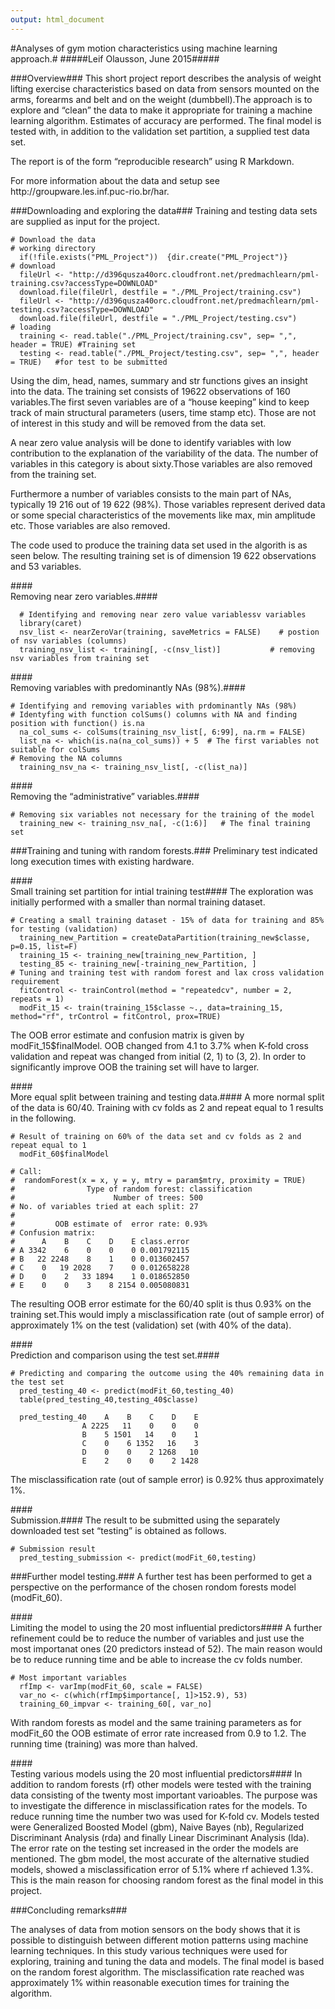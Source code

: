 ```yaml
---
output: html_document
---
```

#Analyses of gym motion characteristics using machine learning approach.#
#####Leif Olausson, June 2015#####

###Overview###
This short project report describes the analysis of weight lifting exercise characteristics based on data from sensors mounted on the arms, forearms and belt and on the weight (dumbbell).The approach is to explore and "clean" the data to make it appropriate for training a machine learning algorithm. Estimates of accuracy are performed. The final model is tested with, in addition to the validation set partition, a supplied test data set. 

The report is of the form "reproducible research" using R Markdown.

For more information about the data and setup see http://groupware.les.inf.puc-rio.br/har.

###Downloading and exploring the data###
Training and testing data sets are supplied as input for the project.

```
# Download the data
# working directory
  if(!file.exists("PML_Project"))  {dir.create("PML_Project")}
# download
  fileUrl <- "http://d396qusza40orc.cloudfront.net/predmachlearn/pml-training.csv?accessType=DOWNLOAD"
  download.file(fileUrl, destfile = "./PML_Project/training.csv")
  fileUrl <- "http://d396qusza40orc.cloudfront.net/predmachlearn/pml-testing.csv?accessType=DOWNLOAD"
  download.file(fileUrl, destfile = "./PML_Project/testing.csv")
# loading
  training <- read.table("./PML_Project/training.csv", sep= ",", header = TRUE) #Training set
  testing <- read.table("./PML_Project/testing.csv", sep= ",", header = TRUE)   #for test to be submitted
```

Using the dim, head, names, summary and str functions gives an insight into the data. The training set consists of 19622 observations of 160 variables.The first seven variables are of  a "house keeping" kind to keep track of main structural parameters (users, time stamp etc). Those are not of interest in this study and will be removed from the data set. 

A near zero value analysis will be done to identify variables with low contribution to the explanation of the variability of the data. The number of variables in this category is about sixty.Those variables are also removed from the training set.

Furthermore a number of variables consists to the main part of NAs, typically 19 216 out of 19 622 (98%). Those variables represent derived data or some special characteristics of the movements like max, min amplitude etc. Those variables are also removed.

The code used to produce the training data set used in the algorith is as seen below. The resulting training set is of dimension 19 622 observations and 53 variables.

####<br/>Removing near zero variables.####
```
  # Identifying and removing near zero value variablessv variables
  library(caret)
  nsv_list <- nearZeroVar(training, saveMetrics = FALSE)    # postion of nsv variables (columns)
  training_nsv_list <- training[, -c(nsv_list)]           # removing nsv variables from training set
```

####<br/>Removing variables with predominantly NAs (98%).####
```
# Identifying and removing variables with prdominantly NAs (98%)
# Identyfing with function colSums() columns with NA and finding position with function() is.na
  na_col_sums <- colSums(training_nsv_list[, 6:99], na.rm = FALSE)
  list_na <- which(is.na(na_col_sums)) + 5  # The first variables not suitable for colSums
# Removing the NA columns
  training_nsv_na <- training_nsv_list[, -c(list_na)]
```

####<br/>Removing the "administrative" variables.####
```
# Removing six variables not necessary for the training of the model
  training_new <- training_nsv_na[, -c(1:6)]   # The final training set
```

###Training and tuning with random forests.###
Preliminary test indicated long execution times with existing hardware. 

####<br/>Small training set partition for intial training test####
The exploration was initially performed with a smaller than normal training dataset.
```
# Creating a small training dataset - 15% of data for training and 85% for testing (validation)
  training_new_Partition = createDataPartition(training_new$classe, p=0.15, list=F)
  training_15 <- training_new[training_new_Partition, ]
  testing_85 <- training_new[-training_new_Partition, ]
# Tuning and training test with random forest and lax cross validation requirement
  fitControl <- trainControl(method = "repeatedcv", number = 2, repeats = 1)
  modFit_15 <- train(training_15$classe ~., data=training_15, method="rf", trControl = fitControl, prox=TRUE)
```

The OOB error estimate and confusion matrix is given by modFit_15$finalModel. OOB changed from 4.1 to 3.7% when K-fold cross validation and repeat was changed from initial (2, 1) to (3, 2). In order to significantly improve OOB the training set will have to larger. 

####<br/>More equal split between training and testing data.####
A more normal split of the data is 60/40. Training with cv folds as 2 and repeat equal to 1 results in the following.

```
# Result of training on 60% of the data set and cv folds as 2 and repeat equal to 1
  modFit_60$finalModel

# Call:
#  randomForest(x = x, y = y, mtry = param$mtry, proximity = TRUE) 
#                Type of random forest: classification
#                      Number of trees: 500
# No. of variables tried at each split: 27
#
#         OOB estimate of  error rate: 0.93%
# Confusion matrix:
#      A    B    C    D    E class.error
# A 3342    6    0    0    0 0.001792115
# B   22 2248    8    1    0 0.013602457
# C    0   19 2028    7    0 0.012658228
# D    0    2   33 1894    1 0.018652850
# E    0    0    3    8 2154 0.005080831
```

The resulting OOB error estimate for the 60/40 split is thus 0.93% on the training set.This would imply a misclassification rate (out of sample error) of approximately 1% on the test (validation) set (with 40% of the data). 

####<br/>Prediction and comparison using the test set.####
```
# Predicting and comparing the outcome using the 40% remaining data in the test set
  pred_testing_40 <- predict(modFit_60,testing_40)
  table(pred_testing_40,testing_40$classe)
               
  pred_testing_40    A    B    C    D    E
                A 2225   11    0    0    0
                B    5 1501   14    0    1
                C    0    6 1352   16    3
                D    0    0    2 1268   10
                E    2    0    0    2 1428
```
The misclassification rate (out of sample error) is 0.92% thus approximately 1%.

####<br/>Submission.####
The result to be submitted using the separately downloaded test set "testing" is obtained as follows.

```
# Submission result
  pred_testing_submission <- predict(modFit_60,testing)
```

###Further model testing.###
A further test has been performed to get a perspective on the performance of the chosen rondom forests model (modFit_60).

####<br/>Limiting the model to using the 20 most influential predictors####
A further refinement could be to reduce the number of variables and just use the most importanat ones (20 predictors instead of 52). The main reason would be to reduce running time and be able to increase the cv folds number.

```
# Most important variables
  rfImp <- varImp(modFit_60, scale = FALSE)
  var_no <- c(which(rfImp$importance[, 1]>152.9), 53)
  training_60_impvar <- training_60[, var_no]
```
With random forests as model and the same training parameters as for modFit_60 the OOB estimate of error rate increased from 0.9 to 1.2. The running time (training) was more than halved.

####<br/>Testing various models using the 20 most influential predictors####
In addition to random forests (rf) other models were tested with the training data consisting of the twenty most important varioables. The purpose was to investigate the difference in misclassification rates for the models. To reduce running time the number two was used for K-fold cv. Models tested were Generalized Boosted Model (gbm), Naive Bayes (nb),  Regularized Discriminant Analysis (rda) and finally Linear Discriminant Analysis (lda). The error rate on the testing set increased in the order the models are mentioned. The  gbm model, the most accurate of the alternative studied models, showed a misclassification error of 5.1% where rf achieved 1.3%. This is the main reason for choosing random forest as the final model in this project.

###Concluding remarks###

The analyses of data from motion sensors on the body shows that it is possible to distinguish between different motion patterns using machine learning techniques. In this study various techniques were used for exploring, training and tuning the data and models. The final model is based on the random forest algorithm. The misclassification rate reached was approximately 1% within reasonable execution times for training the algorithm. 